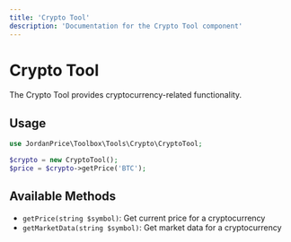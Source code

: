 ```yaml
---
title: 'Crypto Tool'
description: 'Documentation for the Crypto Tool component'
---
```


# Crypto Tool

The Crypto Tool provides cryptocurrency-related functionality.

## Usage

```php
use JordanPrice\Toolbox\Tools\Crypto\CryptoTool;

$crypto = new CryptoTool();
$price = $crypto->getPrice('BTC');
```

## Available Methods

- `getPrice(string $symbol)`: Get current price for a cryptocurrency
- `getMarketData(string $symbol)`: Get market data for a cryptocurrency
